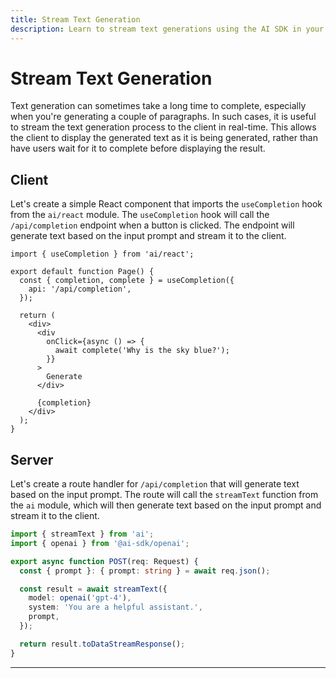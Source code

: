```yaml
---
title: Stream Text Generation
description: Learn to stream text generations using the AI SDK in your Next.js Pages Router application
---
```


# Stream Text Generation

Text generation can sometimes take a long time to complete, especially when you're generating a couple of paragraphs. In such cases, it is useful to stream the text generation process to the client in real-time. This allows the client to display the generated text as it is being generated, rather than have users wait for it to complete before displaying the result.

<Browser>
  <TextGeneration stream />
</Browser>

## Client

Let's create a simple React component that imports the `useCompletion` hook from the `ai/react` module. The `useCompletion` hook will call the `/api/completion` endpoint when a button is clicked. The endpoint will generate text based on the input prompt and stream it to the client.

```tsx filename="pages/index.tsx"
import { useCompletion } from 'ai/react';

export default function Page() {
  const { completion, complete } = useCompletion({
    api: '/api/completion',
  });

  return (
    <div>
      <div
        onClick={async () => {
          await complete('Why is the sky blue?');
        }}
      >
        Generate
      </div>

      {completion}
    </div>
  );
}
```

## Server

Let's create a route handler for `/api/completion` that will generate text based on the input prompt. The route will call the `streamText` function from the `ai` module, which will then generate text based on the input prompt and stream it to the client.

```typescript filename='app/api/completion/route.ts'
import { streamText } from 'ai';
import { openai } from '@ai-sdk/openai';

export async function POST(req: Request) {
  const { prompt }: { prompt: string } = await req.json();

  const result = await streamText({
    model: openai('gpt-4'),
    system: 'You are a helpful assistant.',
    prompt,
  });

  return result.toDataStreamResponse();
}
```

---

<GithubLink link="https://github.com/vercel/ai/blob/main/examples/next-openai-pages/pages/basics/stream-text/index.tsx" />
